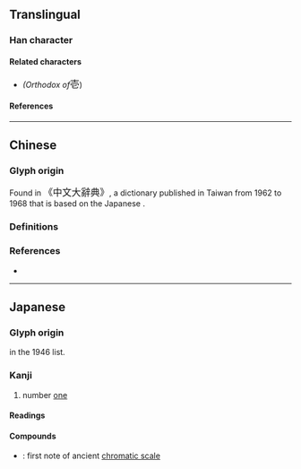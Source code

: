 {{also|壹|弌}}
{{character info/new}}
==Translingual==
{{ja-forms|壱|[[壹]]|[[壹]]}}
{{commonscat}}

===Han character===
{{Han char|rn=33|rad=士|as=04|sn=7|four=40712|canj=GBP|ids=⿳士冖匕}}

====Related characters====
* {{l|mul|[[壹]]}} ''(Orthodox {{w|Traditional Chinese|traditional form}} of ''<big>壱</big>)

====References====
{{Han ref|kx=0243.041|dkj=05647|dj=0483.080|hdz=10428.021|uh=58F1}}

----

==Chinese==

===Glyph origin===
Found in {{w|Zhongwen Da Cidian}} <big>《中文大辭典》</big>, a dictionary published in Taiwan from 1962 to 1968 that is based on the Japanese {{w|Dai Kan-Wa Jiten}}.

===Definitions===
{{zh-see|壹|v}}

===References===
* {{R:twedu|A00834-007}}

----

==Japanese==
{{ja-kanji forms|壱|壹}}

===Glyph origin===
{{Han simp|壹|f=豆|t=匕}} in the 1946 {{w|Tōyō kanji}} list.

===Kanji===
{{ja-kanji|grade=c|rs=士04|kyu=壹}}

# number [[one]] {{qualifier|used in legal documents}}

====Readings====
{{ja-readings
|on=いち, いつ
|kun=ひと-つ
}}

====Compounds====
* {{ja-r|壱越|いちこつ}}: first note of ancient [[chromatic scale]]